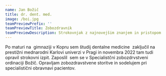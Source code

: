 ```yaml
---
name: Jan Božič
title: dr. dent. med.
image: /boi.jpg
teamPreviewPrefix: ''
teamPreviewTitle: Zobozdravnik
teamPreviewDescription: Strokovnjak z najnovejšim znanjem in pristopom
---
```


Po maturi na  gimnaziji v Kopru sem študij dentalne medicine  zaključil na prestižni mednarodni Karlovi univerzi v Pragi in novembra 2022 tam tudi opravil strokovni izpit. Zaposlil  sem se v Specialistčni zobozdrvstveni ordinaciji Božič. Opravljam zobozdravstvene storitve in sodelujem pri specialistični obravnavi pacientov.
